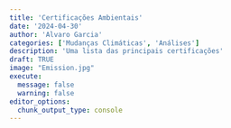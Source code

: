 ```yaml
---
title: 'Certificações Ambientais'
date: '2024-04-30'
author: 'Alvaro Garcia'
categories: ['Mudanças Climáticas', 'Análises']
description: 'Uma lista das principais certificações'
draft: TRUE
image: "Emission.jpg"
execute: 
  message: false
  warning: false
editor_options: 
  chunk_output_type: console
---
```

